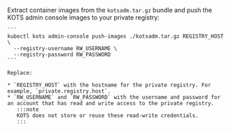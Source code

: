 Extract container images from the `kotsadm.tar.gz` bundle and push the KOTS admin console images to your private registry:

    ```
    kubectl kots admin-console push-images ./kotsadm.tar.gz REGISTRY_HOST \
      --registry-username RW_USERNAME \
      --registry-password RW_PASSWORD
    ```

    Replace:

    * `REGISTRY_HOST` with the hostname for the private registry. For example, `private.registry.host`.
    * `RW_USERNAME` and `RW_PASSWORD` with the username and password for an account that has read and write access to the private registry.
       :::note
       KOTS does not store or reuse these read-write credentials.
       :::
